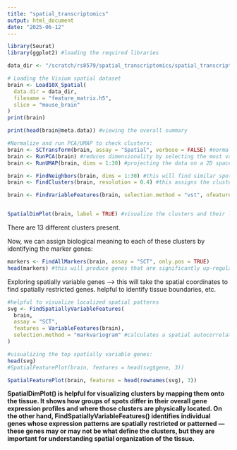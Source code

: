 ```yaml
---
title: "spatial_transcriptomics"
output: html_document
date: "2025-06-12"
---
```


```r
library(Seurat)
library(ggplot2) #loading the required libraries

data_dir <- "/scratch/rs8579/spatial_transcriptomics/spatial_transcriptomics" #defining my path where the feature matrix and the spatial data are saved 
```

```r
# Loading the Visium spatial dataset
brain <- Load10X_Spatial(
  data.dir = data_dir,
  filename = "feature_matrix.h5",
  slice = "mouse_brain"
)
print(brain)
```

```r
print(head(brain@meta.data)) #viewing the overall summary 
```

```r
#Normalize and run PCA/UMAP to check clusters:
brain <- SCTransform(brain, assay = "Spatial", verbose = FALSE) #normalization tool that models technical noise using regularized negative binomial distribution. often a better alternative to NormalizeData(). 
brain <- RunPCA(brain) #reduces dimensionality by selecting the most variable genes 
brain <- RunUMAP(brain, dims = 1:30) #projecting the data on a 2D space by using the first 30 PCs 

brain <- FindNeighbors(brain, dims = 1:30) #this will find similar spots on the tissue/ building a k-nearest neighbor graph
brain <- FindClusters(brain, resolution = 0.4) #this assigns the cluster labels 

brain <- FindVariableFeatures(brain, selection.method = "vst", nfeatures = 2000) #return 2000 most variable features, tp be used downstream in finding spatially variable features 


SpatialDimPlot(brain, label = TRUE) #visualize the clusters and their localization. 
```

There are 13 different clusters present. 

Now, we can assign biological meaning to each of these clusters by identifying the marker genes:

```r
markers <- FindAllMarkers(brain, assay = "SCT", only.pos = TRUE)
head(markers) #this will produce genes that are significantly up-regulated in each of the clusters
```

Exploring spatially variable genes --> this will take the spatial coordinates to find spatially restricted genes. helpful to identify tissue boundaries, etc. 

```r
#helpful to visualize localized spatial patterns 
svg <- FindSpatiallyVariableFeatures(
  brain,
  assay = "SCT",
  features = VariableFeatures(brain),
  selection.method = "markvariogram" #calculates a spatial autocorrelation statistic 
)
```

```r
#visualizing the top spatially variable genes: 
head(svg)
#SpatialFeaturePlot(brain, features = head(svg$gene, 3))
```

```r
SpatialFeaturePlot(brain, features = head(rownames(svg), 3))

```


**SpatialDimPlot() is helpful for visualizing clusters by mapping them onto the tissue. It shows how groups of spots differ in their overall gene expression profiles and where those clusters are physically located. On the other hand, FindSpatiallyVariableFeatures() identifies individual genes whose expression patterns are spatially restricted or patterned — these genes may or may not be what define the clusters, but they are important for understanding spatial organization of the tissue.**
